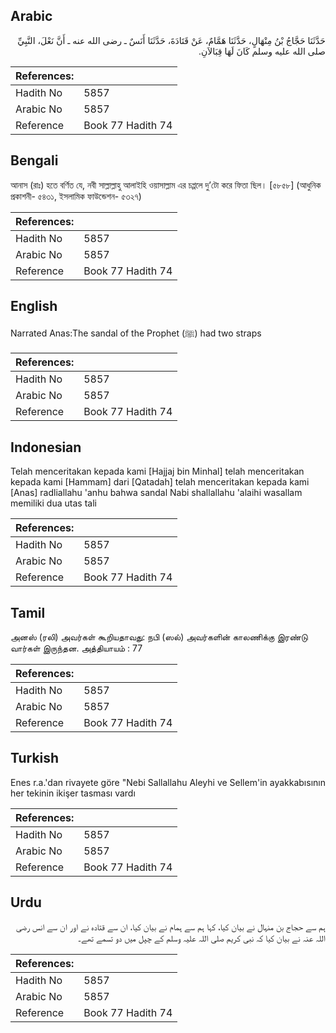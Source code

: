 ## Arabic


<div dir="rtl" lang="ar" style={{fontSize:'larger',backgroundColor:'#f8f9fa',padding:20}}>
حَدَّثَنَا حَجَّاجُ بْنُ مِنْهَالٍ، حَدَّثَنَا هَمَّامٌ، عَنْ قَتَادَةَ، حَدَّثَنَا أَنَسٌ ـ رضى الله عنه ـ أَنَّ نَعْلَ، النَّبِيِّ صلى الله عليه وسلم كَانَ لَهَا قِبَالاَنِ‏.‏
</div>
<div style={{backgroundColor:'#f8f9fa',padding:20, marginBottom: 10}}><table> <thead> <tr> <th>References:</th> <th></th> </tr> </thead> <tbody><tr><td>Hadith No</td><td>5857</td></tr><tr><td>Arabic No</td><td>5857</td></tr><tr><td>Reference</td><td>Book 77 Hadith 74</td></tr></tbody></table></div>

## Bengali


<div dir="ltr" lang="bn" style={{fontSize:'larger',backgroundColor:'#f8f9fa',padding:20}}>
আনাস (রাঃ) হতে বর্ণিত যে, নবী সাল্লাল্লাহু আলাইহি ওয়াসাল্লাম এর চপ্পলে দু’টো করে ফিতা ছিল। [৫৮৫৮] (আধুনিক প্রকাশনী- ৫৪৩১, ইসলামিক ফাউন্ডেশন- ৫৩২৭)
</div>
<div style={{backgroundColor:'#f8f9fa',padding:20, marginBottom: 10}}><table> <thead> <tr> <th>References:</th> <th></th> </tr> </thead> <tbody><tr><td>Hadith No</td><td>5857</td></tr><tr><td>Arabic No</td><td>5857</td></tr><tr><td>Reference</td><td>Book 77 Hadith 74</td></tr></tbody></table></div>

## English


<div dir="ltr" lang="en" style={{fontSize:'larger',backgroundColor:'#f8f9fa',padding:20}}>
Narrated Anas:The sandal of the Prophet (ﷺ) had two straps
</div>
<div style={{backgroundColor:'#f8f9fa',padding:20, marginBottom: 10}}><table> <thead> <tr> <th>References:</th> <th></th> </tr> </thead> <tbody><tr><td>Hadith No</td><td>5857</td></tr><tr><td>Arabic No</td><td>5857</td></tr><tr><td>Reference</td><td>Book 77 Hadith 74</td></tr></tbody></table></div>

## Indonesian


<div dir="ltr" lang="id" style={{fontSize:'larger',backgroundColor:'#f8f9fa',padding:20}}>
Telah menceritakan kepada kami [Hajjaj bin Minhal] telah menceritakan kepada kami [Hammam] dari [Qatadah] telah menceritakan kepada kami [Anas] radliallahu 'anhu bahwa sandal Nabi shallallahu 'alaihi wasallam memiliki dua utas tali
</div>
<div style={{backgroundColor:'#f8f9fa',padding:20, marginBottom: 10}}><table> <thead> <tr> <th>References:</th> <th></th> </tr> </thead> <tbody><tr><td>Hadith No</td><td>5857</td></tr><tr><td>Arabic No</td><td>5857</td></tr><tr><td>Reference</td><td>Book 77 Hadith 74</td></tr></tbody></table></div>

## Tamil


<div dir="ltr" lang="ta" style={{fontSize:'larger',backgroundColor:'#f8f9fa',padding:20}}>
அனஸ் (ரலி) அவர்கள் கூறியதாவது: நபி (ஸல்) அவர்களின் காலணிக்கு இரண்டு வார்கள் இருந்தன. அத்தியாயம் : 77
</div>
<div style={{backgroundColor:'#f8f9fa',padding:20, marginBottom: 10}}><table> <thead> <tr> <th>References:</th> <th></th> </tr> </thead> <tbody><tr><td>Hadith No</td><td>5857</td></tr><tr><td>Arabic No</td><td>5857</td></tr><tr><td>Reference</td><td>Book 77 Hadith 74</td></tr></tbody></table></div>

## Turkish


<div dir="ltr" lang="tr" style={{fontSize:'larger',backgroundColor:'#f8f9fa',padding:20}}>
Enes r.a.'dan rivayete göre "Nebi Sallallahu Aleyhi ve Sellem'in ayakkabısının her tekinin ikişer tasması vardı
</div>
<div style={{backgroundColor:'#f8f9fa',padding:20, marginBottom: 10}}><table> <thead> <tr> <th>References:</th> <th></th> </tr> </thead> <tbody><tr><td>Hadith No</td><td>5857</td></tr><tr><td>Arabic No</td><td>5857</td></tr><tr><td>Reference</td><td>Book 77 Hadith 74</td></tr></tbody></table></div>

## Urdu


<div dir="rtl" lang="ur" style={{fontSize:'larger',backgroundColor:'#f8f9fa',padding:20}}>
ہم سے حجاج بن منہال نے بیان کیا، کہا ہم سے ہمام نے بیان کیا، ان سے قتادہ نے اور ان سے انس رضی اللہ عنہ نے بیان کیا کہ نبی کریم صلی اللہ علیہ وسلم کے چپل میں دو تسمے تھے۔
</div>
<div style={{backgroundColor:'#f8f9fa',padding:20, marginBottom: 10}}><table> <thead> <tr> <th>References:</th> <th></th> </tr> </thead> <tbody><tr><td>Hadith No</td><td>5857</td></tr><tr><td>Arabic No</td><td>5857</td></tr><tr><td>Reference</td><td>Book 77 Hadith 74</td></tr></tbody></table></div>